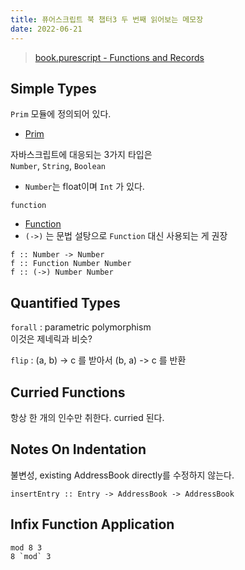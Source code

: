 ```yaml
---
title: 퓨어스크립트 북 챕터3 두 번째 읽어보는 메모장
date: 2022-06-21
---
```


> [book.purescript - Functions and Records](https://book.purescript.org/chapter3.html)

## Simple Types

`Prim` 모듈에 정의되어 있다.
- [Prim](https://pursuit.purescript.org/builtins/docs/Prim)

자바스크립트에 대응되는 3가지 타입은  
`Number`, `String`, `Boolean`
- `Number`는 float이며 `Int` 가 있다.

`function`  
- [Function](https://pursuit.purescript.org/builtins/docs/Prim#t:Function)
- `(->)` 는 문법 설탕으로 `Function` 대신 사용되는 게 권장

```
f :: Number -> Number
f :: Function Number Number
f :: (->) Number Number
```

## Quantified Types

`forall` : parametric polymorphism  
이것은 제네릭과 비슷?

`flip` : (a, b) -> c 를 받아서 (b, a) -> c 를 반환

## Curried Functions

항상 한 개의 인수만 취한다. curried 된다.

## Notes On Indentation

불변성, existing AddressBook directly를 수정하지 않는다.

```
insertEntry :: Entry -> AddressBook -> AddressBook
```

## Infix Function Application

```
mod 8 3
8 `mod` 3
```
